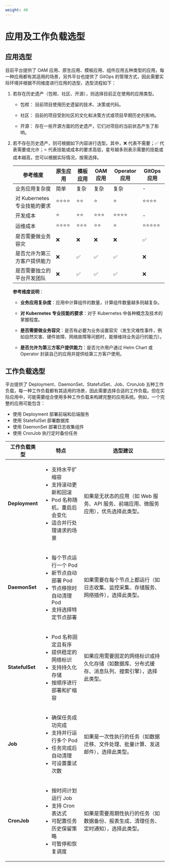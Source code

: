 ```yaml
---
weight: 40
---
```


# 应用及工作负载选型

## 应用选型

目前平台提供了 OAM 应用、原生应用、模板应用、组件应用五种类型的应用，每一种应用都有其适用的场景，另外平台也提供了 GitOps 的管理方式，因此需要实际环境并根据不同维度进行应用的选型，选型流程如下：

1. 若存在历史遗产（包袱、社区、开源），则选择目前正在使用的应用类型。

    * 包袱： 目前项目使用历史遗留的技术、决策或代码。
    
    * 社区： 目前的项目受到社区的文化和决策方式或项目早期历史的影响。
    
    * 开源： 存在一些开源方面的历史遗产，它们对项目的当前状态产生了影响。

2. 若不存在历史遗产，则可根据如下内容进行选型。其中，❌ 代表不需要；✅ 代表需要或允许；⭐️ 代表技能或成本的要求高低，星号越多则表示需要的技能或成本越高，您可以根据实际情况，按需选择。

    |参考维度|原生应用|模板应用|OAM 应用|Operator 应用|GitOps 应用|
    |---|---|---|---|---|---|
    |业务应用复杂度|简单|复杂|复杂|复杂|-|
    |对 Kubernetes 专业技能的要求|⭐️⭐️⭐️⭐️|⭐️⭐️|⭐️|⭐️|⭐️⭐️⭐️⭐️|
    |开发成本|⭐️|⭐️⭐️|⭐️⭐️⭐️|⭐️⭐️⭐️⭐️|-|
    |运维成本|⭐️⭐️⭐️⭐️|⭐️⭐️⭐️|⭐️⭐️|⭐️|⭐️⭐️⭐️⭐️⭐️|
    |是否需要做业务容灾|❌|❌|❌|❌|✅|
    |是否允许为第三方客户提供能力|❌|✅|✅|✅|❌|
    |是否需要独立的平台开发团队|❌|✅|✅|✅|❌|
    
    **参考维度说明**：
    
    * **业务应用复杂度**：应用中计算组件的数量，计算组件数量越多则越复杂。

    * **对 Kubernetes 专业技能的要求**：对于 Kubernetes 中各种概念及技术的掌握程度。
    * **是否需要做业务容灾**：是否有必要为业务设置容灾（发生灾难性事件，例如自然灾害、硬件故障、网络故障等问题时，能够维持业务运行的能力）。
    * **是否允许为第三方客户提供能力**：是否允许用户通过 Helm Chart 或 Operator 封装自己的应用并提供给第三方客户使用。

## 工作负载选型

平台提供了 Deployment、DaemonSet、StatefulSet、Job、CronJob 五种工作负载，每一种工作负载都有其适用的场景，因此需要选择合适的工作负载。但在实际应用中，可能需要组合使用多种工作负载来构建完整的应用系统。例如，一个完整的应用可能包含：
- 使用 Deployment 部署前端和后端服务
- 使用 StatefulSet 部署数据库
- 使用 DaemonSet 部署日志收集组件
- 使用 CronJob 执行定时备份任务

|工作负载类型|特点|选型建议|
|---|---|---|
|**Deployment**|<ul><li>支持水平扩缩容</li><li>支持滚动更新和回滚</li><li>Pod 名称随机，重启后会变化</li><li>适合并行处理请求的场景</li></ul>|如果是无状态的应用（如 Web 服务、API 服务、前端应用、微服务应用），优先选择此类型。|
|**DaemonSet**|<ul><li>每个节点运行一个 Pod</li><li>新节点自动部署 Pod</li><li>节点移除时自动清理 Pod</li><li>支持选择特定节点部署</li></ul>|如果需要在每个节点上都运行（如日志收集、监控采集、存储服务、网络插件），选择此类型。|
|**StatefulSet**|<ul><li>Pod 名称固定且有序</li><li>提供稳定的网络标识</li><li>支持持久化存储</li><li>按顺序进行部署和扩缩容</li></ul>|如果应用需要固定的网络标识或持久化存储（如数据库、分布式缓存、消息队列、搜索引擎），选择此类型。|
|**Job**|<ul><li>确保任务成功完成</li><li>支持并行运行多个 Pod</li><li>任务完成后自动清理</li><li>可设置重试次数</li></ul>|如果是一次性执行的任务（如数据迁移、文件处理、批量计算、发送邮件），选择此类型。|
|**CronJob**|<ul><li>按时间计划运行 Job</li><li>支持 Cron 表达式</li><li>可配置任务历史保留策略</li><li>可暂停和恢复调度</li></ul>|如果是需要周期性执行的任务（如数据备份、报表生成、清理任务、定时通知），选择此类型。|
